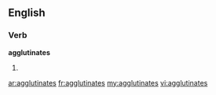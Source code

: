 ==English==

===Verb===
'''agglutinates'''

# {{third-person singular of|[[agglutinate]]}}

[[ar:agglutinates]]
[[fr:agglutinates]]
[[my:agglutinates]]
[[vi:agglutinates]]